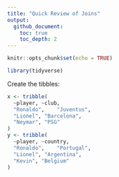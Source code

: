 ```yaml
---
title: "Quick Review of Joins"  
output: 
  github_document: 
    toc: true
    toc_depth: 2
---
```




```r
knitr::opts_chunk$set(echo = TRUE)
```

```r
library(tidyverse)
```

Create the tibbles:  

```r
x <- tribble(
  ~player, ~club,
  "Ronaldo",	"Juventus",
  "Lionel", "Barcelona",
  "Neymar", "PSG"
)
y <- tribble(
  ~player, ~country,
  "Ronaldo",	"Portugal",
  "Lionel", "Argentina",
  "Kevin", "Belgium"
)
```


